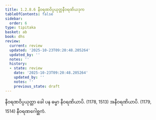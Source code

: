 ```yaml
---
title: 1.2.8.6 နီဝရဏဝိပ္ပယုတ္တနီဝရဏိယဒုက
tableOfContents: false
sidebar:
  order: 6
type: tipitaka
basket: ab
book: dhs
review:
  current: review
  updated: '2025-10-23T09:20:48.205264'
  updated_by: ''
  notes: ''
  history:
  - state: review
    date: '2025-10-23T09:20:48.205264'
    updated_by: ''
    notes: ''
    previous_state: draft
---
```



<ReviewStatus review={frontmatter.review} showDetails={true} />

<HypothesisAnnotation frontmatter={frontmatter} />

<DynamicBreadcrumb />

<Division number="71" book="dhs" e="ch" v="29" p="10">

<Paragraph number="172" book="dhs">
နီဝရဏဝိပ္ပယုတ္တာ ခေါ ပန ဓမ္မာ နီဝရဏိယာပိ. (<Emphasis>1178, 1513</Emphasis>)
</Paragraph>

<Paragraph number="173" book="dhs">
အနီဝရဏိယာပိ. (<Emphasis>1179, 1514</Emphasis>)

</Paragraph>
</Division>

<Paragraph number="174" type="center" book="dhs">
နီဝရဏဂေါစ္ဆကံ.
</Paragraph>